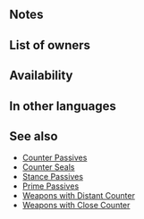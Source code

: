 {{Passive
|type=A
|name=Distant Ferocity
|exclusive=0
|canUseWeapon={{WeaponList|Close}}
|canUseMove={{MoveList|All}}
|properties=random_owner
|1name=Distant Ferocity
|1tagid=SID_遠反・鬼神の構え
|1cost=300
|1effect=Unit can counterattack regardless of foe's range. If foe initiates combat, grants Atk+5 to unit during combat.
|1required=Distant Counter
}}
==Notes==
{{IfFoeInitiates}}
{{Temporary buffs}}
==List of owners==
{{Skill Hero List}}
==Availability==
{{PassiveFocusList}}
{{PassiveDistributionList}}
{{PassiveCombatManualList}}
==In other languages==
{{OtherLanguages
|japanese=遠反・鬼神の構え
|german=Ferne Wildheit
|spanishEU=Ferocidad larga
|spanishLA=Ferocidad larga
|french=Férocité distante
|italian=Fierezza lontana
|chineseTW=遠反・鬼神架勢
|portuguese=Fereza distante
}}
==See also==
{{See also skills|cond=(Description LIKE '%counterattack regardless of%range%' AND SCategory!='Weapon') AND ((Exclusive='1' AND Name NOT LIKE '%+') OR SCategory='captain')}}
* [[Counter Passives]]
* [[Counter Seals]]
* [[Stance Passives]]
* [[Prime Passives]]
* [[Weapons with Distant Counter]]
* [[Weapons with Close Counter]]
{{Passives Navbox|A}}